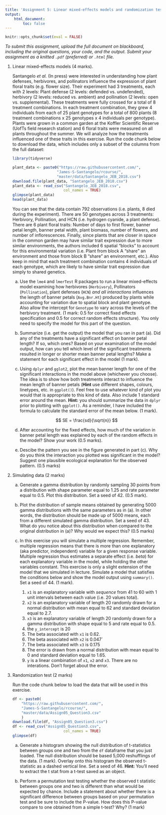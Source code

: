 ```yaml
---
title: 'Assignment 5: Linear mixed-effects models and randomization tests (8 marks)'
output:
    html_document:
        toc: false
---
```


```r
knitr::opts_chunk$set(eval = FALSE)
```

*To submit this assignment, upload the full document on blackboard,
including the original questions, your code, and the output. Submit
your assignment as a knitted `.pdf` (preferred) or `.html` file.*

1. Linear mixed-effects models (4 marks).

    Santangelo _et al._ (In press) were interested in understanding how plant
    defenses, herbivores, and pollinators influence the expression of plant floral
    traits (e.g. flower size). Their experiment had 3 treatments, each with 2
    levels: Plant defense (2 levels: defended vs. undefended), herbivory (2 levels:
    reduced vs. ambient) and pollination (2 levels: open vs. supplemental). These
    treatments were fully crossed for a total of 8 treatment combinations. In each
    treatment combination, they grew 4 individuals from each of 25 plant genotypes
    for a total of 800 plants (8 treatment combinations x 25 genotypes x 4
    individuals per genotype). Plants were grown in a common garden at the Koffler
    Scientific Reserve (UofTs field research station) and 6 floral traits were
    measured on all plants throughout the summer. We will analyze how the treatments
    influenced one of these traits in this exercise. Run the code chunk below to
    download the data, which includes only a subset of the columns from the full
    dataset:
    
    ```r
    library(tidyverse)
    
    plant_data <- paste0("https://raw.githubusercontent.com/",
                        "James-S-Santangelo/rcourse/",
                        "master/data/Santangelo_JEB_2018.csv")
    download.file(plant_data, "Santangelo_JEB_2018.csv")
    plant_data <- read_csv("Santangelo_JEB_2018.csv", 
                           col_names = TRUE)
    glimpse(plant_data)
    head(plant_data)
    ```

    You can see that the data contain 792 observations (i.e. plants, 8 died during
    the experiment). There are 50 genotypes across 3 treatments: Herbivory,
    Pollination, and HCN (i.e. hydrogen cyanide, a plant defense). There are 6 plant
    floral traits: Number of days to first flower, banner petal length, banner petal
    width, plant biomass, number of flowers, and number of inflorescences. Finally,
    since plants that are closer in space in the common garden may have similar
    trait expression due to more similar environments, the authors included 6
    spatial "blocks" to account for this environmental variation (i.e. Plant from
    block A "share" an environment and those from block B "share" an environment,
    etc.). Also keep in mind that each treatment combination contains 4 individuals
    of each genotype, which are likely to have similar trait expression due simply
    to shared genetics.
    
    a. Use the `lme4` and `lmerTest` R packages to run a linear mixed-effects model
    examining how herbivores (`Herbivory`), Pollinators (`Pollination`), plant
    defenses (`HCN`) _and all interactions_ influences the length of banner petals
    (`Avg.Bnr.Ht`) produced by plants while accounting for variation due to spatial
    block and plant genotype. Also allow the intercept for `Genotype` to vary across
    the levels of the herbivory treatment. (1 mark: 0.5 for correct fixed effects
    specification and 0.5 for correct random effects structure). You only need to
    specify the model for this part of the question.

    b. Summarize (i.e. get the output) the model that you ran in part (a). Did
    any of the treatments have a significant effect on banner petal length? If
    so, which ones? Based on your examination of the model output, how can you
    tell which level of the significant treatments resulted in longer or shorter
    mean banner petal lengths? Make a statement for each significant effect in
    the model (1 mark).

    c. Using `dplyr` and `gglot2`, plot the mean banner length for one of the
    significant interactions in the model above (whichever you choose). The idea
    is to show how both treatments interact to influence the mean length of
    banner petals (**Hint** use different shapes, colours, linetypes, etc. in
    `ggplot()`). Feel free to use whatever kind of plot you would that is
    appropriate to this kind of data. Also include 1 standard error around the
    mean. **Hint:** you should summarize the data in `dplyr` prior to plotting
    with `ggplot()`. As a reminder, I have included the formula to calculate
    the standard error of the mean below. (1 mark).

    $$ SE = \frac{sd}{\sqrt{n}}  $$

    d. After accounting for the fixed effects, how much of the variation in
    banner petal length was explained by each of the random effects in the
    model? Show your work (0.5 marks).

    e. Descibe the pattern you see in the figure generated in part (c). Why do
    you think the interaction you plotted was significant in the model? Suggest
    one plausible ecological explanation for the observed pattern. (0.5 marks)

2. Simulating data (2 marks)

    a. Generate a gamma distribution by randomly sampling 30 points from a distribution with shape parameter equal to 1.25 and rate parameter equal to 0.5. Plot this distribution. Set a seed of 42. (0.5 mark).

    b. Plot the distribution of sample means obtained by generating 5000 gamma distributions with the same parameters as in (a). In other words, the distribution should be made up of 5000 means, each from a different simulated gamma distribution. Set a seed of 43. What do you notice about this distribution when compared to the original distribution in (a)? Why would we expect this? (0.5 marks)

    c. In this exercise you will simulate a multiple regression. Remember, multiple regression means that there is more than one explanatory (aka predictor, independent) variable for a given response variable. Multiple regression thus estimates a separate effect (i.e. _beta_) for each explanatory variable in the model, while holding the other variables constant. This exercise is only a slight extension of the model that we simulated in lecture. Simulate a model that satisfies the conditions below and show the model output using `summary()`. Set a seed of 44. (1 mark).

        1. `x1` is an explanatory variable with _sequence_ from 41 to 60 with 1 unit intervals between each value (i.e. 20 values total).
        2. `x2` is an explanatory variable of length 20 randomly drawn for a normal distribution with mean equal to 62 and standard deviation equal to 2.7.
        2. `x3` is an explanatory variable of length 20 randomly drawn for a gamma distribution with shape equal to 5 and rate equal to 0.5.
        3. the `y_intercept` is 20
        4. The beta associated with `x1` is 0.62.
        5. The beta associated with `x2` is 0.047`
        6. The beta associated with `x3` is 0.175
        6. The error is drawn from a normal distribution with mean equal to 0 and standard deviation equal to 1.65.
        7. `y` is a linear combination of `x1`, `x2` and `x3`. There are no interations. Don't forget about the error. 

3. Randomization test (2 marks)

    Run the code chunk below to load the data that will be used in this exercise.

    ```r
    df <- paste0(
        "https://raw.githubusercontent.com/",
        "James-S-Santangelo/rcourse/",
        "master/data/Assign05_Question3.csv"
        )
    download.file(df, "Assign05_Question3.csv")
    df <- read_csv("Assign05_Question3.csv", 
                           col_names = TRUE)
    glimpse(df)
    ```

    a. Generate a histogram showing the null distribution of t-statistics between groups one and two from the `df` dataframe that you just loaded. The null distribution should be based 5,000 reshufflings of the data. (1 mark). Overlay onto this histogram the observed t-statistic as a dashed vertical line. Set a seed of 46. **Hint:** You'll need to extract the t stat from a t-test saved as an object.

    b. Perform a permutation test testing whether the observed t statistic between groups one and two is different than what would be expected by chance. Include a statement about whether there is a significant difference between groups based on your permutation test and be sure to include the P-value. How does this P-value compare to one obtained from a simple t-test? Why? (1 mark)
